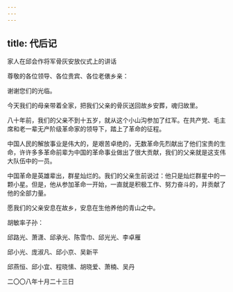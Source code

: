 ```yaml
---
---
---
```

title: 代后记
---



家人在邱会作将军骨灰安放仪式上的讲话


尊敬的各位领导、各位贵宾、各位老俵乡亲：

谢谢您们的光临。

今天我们的母亲带着全家，把我们父亲的骨灰送回故乡安葬，魂归故里。

八十年前，我们的父亲不到十五岁，就从这个小山沟参加了红军。在共产党、毛主席和老一辈无产阶级革命家的领导下，踏上了革命的征程。

中国人民的解放事业是伟大的，是艰苦卓绝的，无数革命先烈献出了他们宝贵的生命，许许多多革命前辈为中国的革命事业做出了很大贡献，我们的父亲就是这支伟大队伍中的一员。

中国革命是英雄辈出，群星灿烂的。我们的父亲生前说过：他只是灿烂群星中的一颗小星。但是，他从参加革命一开始，一直就是积极工作、努力奋斗的，并贡献了他的全部力量。

愿我们的父亲安息在故乡，安息在生他养他的青山之中。

胡敏率子孙：

邱路光、萧潇、邱承光、陈雪巾、邱光光、李卓雁

邱小光、庞淑凡、邱小京、吴新平

邱燕恒、邱小宜、程晓愫、胡晓爱、萧楠、吴丹

二〇〇八年十月二十三日